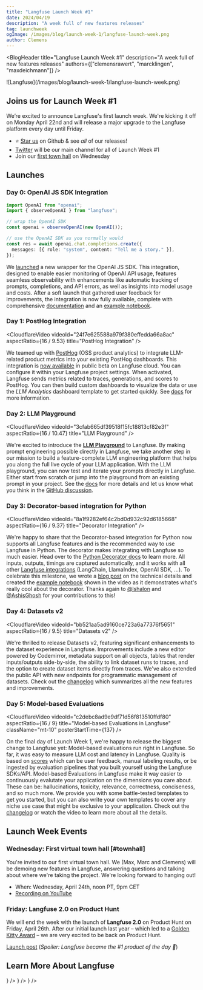 ```yaml
---
title: "Langfuse Launch Week #1"
date: 2024/04/19
description: "A week full of new features releases"
tag: launchweek
ogImage: /images/blog/launch-week-1/langfuse-launch-week.png
author: Clemens
---
```


<BlogHeader
  title="Langfuse Launch Week #1"
  description="A week full of new features releases"
  authors={["clemensrawert", "marcklingen", "maxdeichmann"]}
/>


<Frame fullWidth className="mb-12">
  ![Langfuse](/images/blog/launch-week-1/langfuse-launch-week.png)
</Frame>

## Joins us for Launch Week #1

We’re excited to announce Langfuse's first launch week. We're kicking it off on Monday April 22nd and will release a major upgrade to the Langfuse platform every day until Friday.

- ⭐️ [Star us](https://github.com/langfuse/langfuse/) on Github & see _all_ of our releases!
- [Twitter](https://x.com/langfuse) will be our main channel for all of Launch Week #1
- Join our [first town hall](#townhall) on Wednesday


<Tweet id="1781324385774674407" />

## Launches

### Day 0: OpenAI JS SDK Integration

```ts /import { observeOpenAI } from "langfuse"/ /observeOpenAI/
import OpenAI from "openai";
import { observeOpenAI } from "langfuse";

// wrap the OpenAI SDK
const openai = observeOpenAI(new OpenAI());

// use the OpenAI SDK as you normally would
const res = await openai.chat.completions.create({
  messages: [{ role: "system", content: "Tell me a story." }],
});
```

We [launched](/changelog/2024-04-21-openai-integration-JS-SDK) a new wrapper for the OpenAI JS SDK. This integration, designed to enable easier monitoring of OpenAI API usage, features seamless observability with enhancements like automatic tracking of prompts, completions, and API errors, as well as insights into model usage and costs. After a soft launch that gathered user feedback for improvements, the integration is now fully available, complete with comprehensive [documentation](/docs/integrations/openai/js/get-started) and an [example notebook](/docs/integrations/openai/js/examples).

### Day 1: PostHog Integration

<CloudflareVideo
  videoId="24f7e625588a979f380effedda66a8ac"
  aspectRatio={16 / 9.53}
  title="PostHog Integration"
/>

We teamed up with [PostHog](https://posthog.com) (OSS product analytics) to integrate LLM-related product metrics into your existing PostHog dashboards. This integration is [now available](/changelog/2024-04-22-posthog-integration) in public beta on Langfuse cloud. You can configure it within your Langfuse project settings. When activated, Langfuse sends metrics related to traces, generations, and scores to PostHog. You can then build custom dashboards to visualize the data or use the _LLM Analytics_ dashboard template to get started quickly. See [docs](/docs/analytics/posthog) for more information.

### Day 2: LLM Playground

<CloudflareVideo
  videoId="3cfab665df39518f15fc18813cf82e3f"
  aspectRatio={16 / 10.47}
  title="LLM Playground"
/>

We're excited to introduce the [**LLM Playground**](/docs/playground) to Langfuse. By making prompt engineering possible directly in Langfuse, we take another step in our mission to build a feature-complete LLM engineering platform that helps you along the full live cycle of your LLM application. With the LLM playground, you can now test and iterate your prompts directly in Langfuse. Either start from scratch or jump into the playground from an existing prompt in your project. See the [docs](/docs/playground) for more details and let us know what you think in the [GitHub discussion](https://github.com/orgs/langfuse/discussions/1170).

### Day 3: Decorator-based integration for Python

<CloudflareVideo
  videoId="8a1f9282ef64c2bd0d932c92d6185668"
  aspectRatio={16 / 9.37}
  title="Decorator Integration"
/>

We're happy to share that the Decorator-based integration for Python now supports all Langfuse features and is the recommended way to use Langfuse in Python. The decorator makes integrating with Langfuse so much easier. Head over to the [Python Decorator docs](/docs/sdk/python/decorators) to learn more. All inputs, outputs, timings are captured automatically, and it works with all other [Langfuse integrations](/docs/integrations) (LangChain, LlamaIndex, OpenAI SDK, ...). To celebrate this milestone, we wrote a [blog post](/blog/2024-04-python-decorator) on the technical details and created the [example notebook](/guides/cookbook/example_decorator_openai_langchain) shown in the video as it demonstrates what's really cool about the decorator. Thanks again to [@lshalon](https://github.com/lshalon) and [@AshisGhosh](https://github.com/AshisGhosh) for your contributions to this!

### Day 4: Datasets v2

<CloudflareVideo
  videoId="bb521aa5ad9160ce723a6a77376f5651"
  aspectRatio={16 / 9.5}
  title="Datasets v2"
/>

We're thrilled to release Datasets v2, featuring significant enhancements to the dataset experience in Langfuse. Improvements include a new editor powered by Codemirror, metadata support on all objects, tables that render inputs/outputs side-by-side, the ability to link dataset runs to traces, and the option to create dataset items directly from traces. We've also extended the public API with new endpoints for programmatic management of datasets. Check out the [changelog](/changelog/2024-04-25-datasets-v2) which summarizes all the new features and improvements.

### Day 5: Model-based Evaluations

<CloudflareVideo
  videoId="c2debc8ad9e9df71d56f813510ffdf80"
  aspectRatio={16 / 9}
  title="Model-based Evaluations in Langfuse"
  className="mt-10"
  posterStartTime={137}
/>

On the final day of Launch Week 1, we're happy to release the biggest change to Langfuse yet: Model-based evaluations run right in Langfuse. So far, it was easy to measure LLM cost and latency in Langfuse. Quality is based on [scores](/docs/scores) which can be user feedback, manual labeling results, or be ingested by evaluation pipelines that you built yourself using the Langfuse SDKs/API. Model-based Evaluations in Langfuse make it way easier to continuously evalutate your application on the dimensions you care about. These can be: hallucinations, toxicity, relevance, correctness, conciseness, and so much more. We provide you with some battle-tested templates to get you started, but you can also write your own templates to cover any niche use case that might be exclusive to your application. Check out the [changelog](/changelog/2024-04-26-model-based-evaluation) or watch the video to learn more about all the details.

## Launch Week Events

### Wednesday: First virtual town hall [#townhall]

You're invited to our first virtual town hall. We (Max, Marc and Clemens) will be demoing new features in Langfuse, answering questions and talking about where we're taking the project. We're looking forward to hanging out!

- When: Wednesday, April 24th, noon PT, 9pm CET
- [Recording on YouTube](https://www.youtube.com/watch?v=WGERHcRnBYQ)

### Friday: Langfuse 2.0 on Product Hunt

We will end the week with the launch of **Langfuse 2.0** on Product Hunt on Friday, April 26th. After our initial launch last year – which led to a [Golden Kitty Award](https://www.producthunt.com/golden-kitty-awards/hall-of-fame?year=2023#ai-infra) – we are very excited to be back on Product Hunt.

[Launch post](https://www.producthunt.com/posts/langfuse-2-0) (_Spoiler: Langfuse became the #1 product of the day 🥇_)

## Learn More About Langfuse


<Cards num={3}>
  <Card
    title="Docs"
    href="/docs/integrations/llama-index/get-started"
    icon={<BookOpen />}
  />
  <Card title="Quickstart" href="/docs/get-started" icon={<BookOpen />} />
  <Card
    title="Cookbooks"
    href="/docs/integrations/llama-index/example-python"
    icon={<FileCode />}
  />
</Cards>
